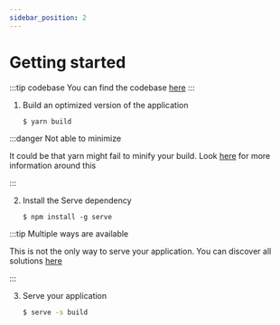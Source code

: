 ```yaml
---
sidebar_position: 2
---
```


# Getting started

:::tip codebase
You can find the codebase [here](https://git.ti.howest.be/TI/2021-2022/s5/trending-topics/projects/hybrid-work1/docusaurus)
:::

1. Build an optimized version of the application
    ```bash
    $ yarn build
    ```

:::danger Not able to minimize

It could be that yarn might fail to minify your build. Look [here](https://facebook.github.io/create-react-app/docs/troubleshooting#npm-run-build-fails-to-minify) for more information around this 

:::

2. Install the Serve dependency
    ```
    $ npm install -g serve
    ```

:::tip Multiple ways are available

This is not the only way to serve your application. You can discover all solutions [here](https://create-react-app.dev/docs/deployment/)

:::

3. Serve your application
   ```bash
   $ serve -s build
   ```

